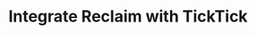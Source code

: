 ---
title: Integrate Reclaim with TickTick
description: 
tags: ["website", "homepage"] 
published: false
releaseDate: 2024-10-12
---